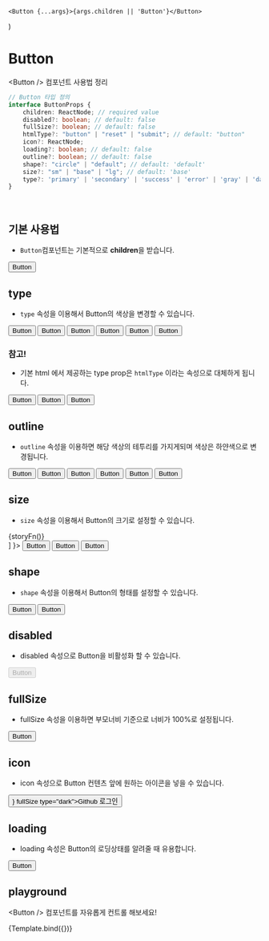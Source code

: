 
<Meta title="components/Button" component={Button} />

	<Button {...args}>{args.children || 'Button'}</Button>
)

# Button

&lt;Button /&gt; 컴포넌트 사용법 정리

```ts
// Button 타입 정의
interface ButtonProps {
	children: ReactNode; // required value
	disabled?: boolean; // default: false
	fullSize?: boolean; // default: false
	htmlType?: "button" | "reset" | "submit"; // default: "button"
	icon?: ReactNode;
	loading?: boolean; // default: false
	outline?: boolean; // default: false
	shape?: "circle" | "default"; // default: 'default'
	size?: "sm" | "base" | "lg"; // default: 'base'
	type?: 'primary' | 'secondary' | 'success' | 'error' | 'gray' | 'dark'; // default: 'primary'
}
```
<br />

## 기본 사용법

- `Button`컴포넌트는 기본적으로 **children**을 받습니다.

<Canvas>
	<Story name="basic">
		<Button>Button</Button>
	</Story>
</Canvas>

<br />

## type

- `type` 속성을 이용해서 Button의 색상을 변경할 수 있습니다.

<Canvas>
	<Story name="type">
		<Button type="primary">Button</Button>
		<Button type="secondary">Button</Button>
		<Button type="success">Button</Button>
		<Button type="error">Button</Button>
		<Button type="gray">Button</Button>
		<Button type="dark">Button</Button>
	</Story>
</Canvas>

### 참고!

- 기본 html 에서 제공하는 type prop은 `htmlType` 이라는 속성으로 대체하게 됩니다. 

<Canvas>
	<Story name="htmlType">
		<Button htmlType="button">Button</Button>
		<Button htmlType="reset">Button</Button>
		<Button htmlType="submit">Button</Button>
	</Story>
</Canvas>

<br />

## outline

- `outline` 속성을 이용하면 해당 색상의 테투리를 가지게되며 색상은 하얀색으로 변경됩니다.

<Canvas>
	<Story name="outline">
		<Button outline type="primary">Button</Button>
		<Button outline type="secondary">Button</Button>
		<Button outline type="success">Button</Button>
		<Button outline type="error">Button</Button>
		<Button outline type="gray">Button</Button>
		<Button outline type="dark">Button</Button>
	</Story>
</Canvas>

<br />

## size

- `size` 속성을 이용해서 Button의 크기로 설정할 수 있습니다.

<Canvas>
	<Story 
		name="size"
		decorators={
      [storyFn => 
        <div style={{
          width: '100%',
          display: 'flex',
          alignItems: 'center',
          gap: '10px'
        }}>
          {storyFn()}
        </div>
      ]
    }>
		<Button size="sm">Button</Button>
		<Button size="base">Button</Button>
		<Button size="lg">Button</Button>
	</Story>
</Canvas>

<br />

## shape

- `shape` 속성을 이용해서 Button의 형태를 설정할 수 있습니다.

<Canvas>
	<Story name="shape">
		<Button shape="circle">Button</Button>
		<Button shape="default">Button</Button>
	</Story>
</Canvas>

<br />

## disabled

- disabled 속성으로 Button을 비활성화 할 수 있습니다.

<Canvas>
	<Story name="disabled">
		<Button disabled>Button</Button>
	</Story>
</Canvas>

<br />

## fullSize

- fullSize 속성을 이용하면 부모너비 기준으로 너비가 100%로 설정됩니다.

<Canvas>
	<Story name="fullSize">
		<Button fullSize>Button</Button>
	</Story>
</Canvas>

<br />

## icon

- icon 속성으로 Button 컨텐츠 앞에 원하는 아이콘을 넣을 수 있습니다.

<Canvas>
	<Story name="icon">
		<Button icon={<Github fill="#fff" />} fullSize type="dark">Github 로그인</Button>
	</Story>
</Canvas>

<br />

## loading

- loading 속성은 Button의 로딩상태를 알려줄 때 유용합니다.

<Canvas>
	<Story name="loading">
		<Button loading>Button</Button>
	</Story>
</Canvas>

<br />

## playground

&lt;Button /&gt; 컴포넌트를 자유롭게 컨트롤 해보세요!

<Canvas>
	<Story
		name="playground"
		argTypes={{
			className: {
				table: {
					disable: true
				}
			},
			style: {
				table: {
					disable: true
				}
			},
			children: {
				description: 'Button 컨텐츠',
				control: 'text'
			}
		}}
	>
		{Template.bind({})}
	</Story>
</Canvas>

<ArgsTable story="playground" />
